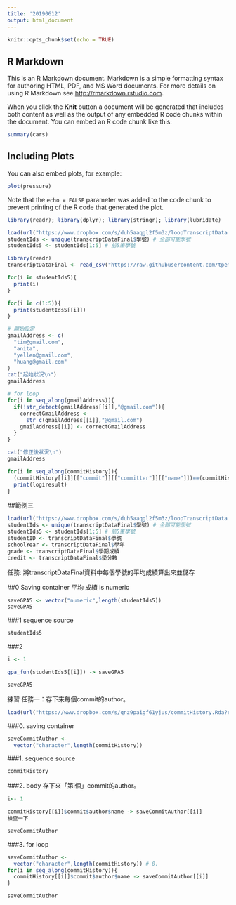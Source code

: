 ```yaml
---
title: '20190612'
output: html_document
---
```


```r
knitr::opts_chunk$set(echo = TRUE)
```

## R Markdown

This is an R Markdown document. Markdown is a simple formatting syntax for authoring HTML, PDF, and MS Word documents. For more details on using R Markdown see <http://rmarkdown.rstudio.com>.

When you click the **Knit** button a document will be generated that includes both content as well as the output of any embedded R code chunks within the document. You can embed an R code chunk like this:

```r
summary(cars)
```

## Including Plots

You can also embed plots, for example:

```r
plot(pressure)
```

Note that the `echo = FALSE` parameter was added to the code chunk to prevent printing of the R code that generated the plot.

```r
library(readr); library(dplyr); library(stringr); library(lubridate)
```


```r
load(url("https://www.dropbox.com/s/duh5aaqgl2f5m3z/loopTranscriptData.Rda?raw=1"))
studentIds <- unique(transcriptDataFinal$學號) # 全部可能學號
studentIds5 <- studentIds[1:5] # 前5筆學號

```

```r
library(readr)
transcriptDataFinal <- read_csv("https://raw.githubusercontent.com/tpemartin/github-data/master/transcriptDataFinal.csv")

```

```r
for(i in studentIds5){ 
  print(i) 
}
```

```r
for(i in c(1:5)){ 
  print(studentIds5[[i]]) 
}
```

```r
# 開始設定
gmailAddress <- c(
  "tim@gmail.com",
  "anita",
  "yellen@gmail.com",
  "huang@gmail.com"
)
cat("起始狀況\n")
gmailAddress

# for loop
for(i in seq_along(gmailAddress)){
  if(!str_detect(gmailAddress[[i]],"@gmail.com")){
    correctGmailAddress <-
      str_c(gmailAddress[[i]],"@gmail.com")
    gmailAddress[[i]] <- correctGmailAddress
  }
}

cat("修正後狀況\n")
gmailAddress
```

```r
for(i in seq_along(commitHistory)){
  (commitHistory[[i]][["commit"]][["committer"]][["name"]])==(commitHistory[[i]][["commit"]][["author"]][["name"]]) ->logiresult
  print(logiresult)
}
```

##範例三
```r
load(url("https://www.dropbox.com/s/duh5aaqgl2f5m3z/loopTranscriptData.Rda?raw=1"))
studentIds <- unique(transcriptDataFinal$學號) # 全部可能學號
studentIds5 <- studentIds[1:5] # 前5筆學號
studentID <- transcriptDataFinal$學號
schoolYear <- transcriptDataFinal$學年
grade <- transcriptDataFinal$學期成績
credit <- transcriptDataFinal$學分數
```

任務: 將transcriptDataFinal資料中每個學號的平均成績算出來並儲存

##0 Saving container
平均 成績 is numeric


```r
saveGPA5 <- vector("numeric",length(studentIds5))
saveGPA5
```

###1 sequence source

```r
studentIds5
```
###2

```r
i <- 1

gpa_fun(studentIds5[[i]]) -> saveGPA5
```

```r
saveGPA5
```

練習
任務一：存下來每個commit的author。

```r

load(url("https://www.dropbox.com/s/qnz9paigf61yjus/commitHistory.Rda?raw=1"))
```

###0. saving container
```r
saveCommitAuthor <-
  vector("character",length(commitHistory))
```

###1. sequence source
```r
commitHistory
```

###2. body
存下來「第i個」commit的author。
```r
i<- 1

commitHistory[[i]]$commit$author$name -> saveCommitAuthor[[i]]
檢查一下

saveCommitAuthor
```

###3. for loop
```r
saveCommitAuthor <-
  vector("character",length(commitHistory)) # 0.
for(i in seq_along(commitHistory)){
  commitHistory[[i]]$commit$author$name -> saveCommitAuthor[[i]]
}

saveCommitAuthor
```

